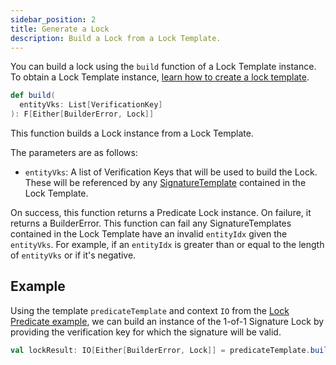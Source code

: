 ```yaml
---
sidebar_position: 2
title: Generate a Lock
description: Build a Lock from a Lock Template.
---
```



You can build a lock using
the <ScaladocLink path="co/topl/brambl/builders/locks/LockTemplate.html#build(List[VerificationKey]):F[Either[BuilderError,Lock]]"><code>build</code></ScaladocLink>
function of a Lock Template instance. To obtain a Lock Template instance, [learn how to create a lock template](./create-template).

```scala
def build(
  entityVks: List[VerificationKey]
): F[Either[BuilderError, Lock]]
```

This function builds a Lock instance from a Lock Template.

The parameters are as follows:
- `entityVks`: A list of Verification Keys that will be used to build the Lock. These will be referenced by any
[SignatureTemplate](./create-template#signaturetemplate) contained in the Lock Template.

On success, this function returns a Predicate Lock instance. On failure, it returns a BuilderError. This function can fail
any SignatureTemplates contained in the Lock Template have an invalid `entityIdx` given the `entityVks`. For example, if
an `entityIdx` is greater than or equal to the length of `entityVks` or if it's negative.

## Example

Using the template `predicateTemplate` and context `IO` from the [Lock Predicate example](./create-template#example), we
can build an instance of the 1-of-1 Signature Lock by providing the verification key for which the signature will be valid.

```scala
val lockResult: IO[Either[BuilderError, Lock]] = predicateTemplate.build(List(someVerificationKey))
```